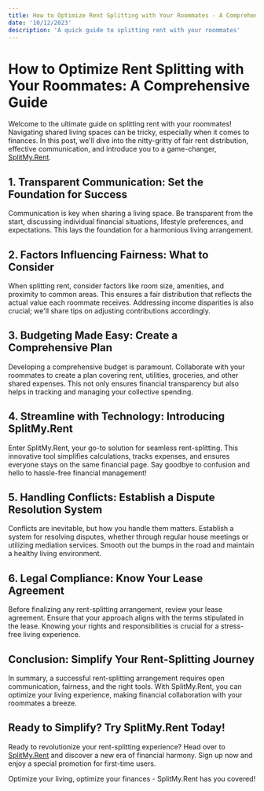 ---
title: How to Optimize Rent Splitting with Your Roommates - A Comprehensive Guide
date: '10/12/2023'
description: 'A quick guide to splitting rent with your roommates'
---

# How to Optimize Rent Splitting with Your Roommates: A Comprehensive Guide

Welcome to the ultimate guide on splitting rent with your roommates! Navigating shared living spaces can be tricky, especially when it comes to finances. In this post, we'll dive into the nitty-gritty of fair rent distribution, effective communication, and introduce you to a game-changer, [SplitMy.Rent](https://www.splitmy.rent).

## 1. Transparent Communication: Set the Foundation for Success

Communication is key when sharing a living space. Be transparent from the start, discussing individual financial situations, lifestyle preferences, and expectations. This lays the foundation for a harmonious living arrangement.

## 2. Factors Influencing Fairness: What to Consider

When splitting rent, consider factors like room size, amenities, and proximity to common areas. This ensures a fair distribution that reflects the actual value each roommate receives. Addressing income disparities is also crucial; we'll share tips on adjusting contributions accordingly.

## 3. Budgeting Made Easy: Create a Comprehensive Plan

Developing a comprehensive budget is paramount. Collaborate with your roommates to create a plan covering rent, utilities, groceries, and other shared expenses. This not only ensures financial transparency but also helps in tracking and managing your collective spending.

## 4. Streamline with Technology: Introducing SplitMy.Rent

Enter SplitMy.Rent, your go-to solution for seamless rent-splitting. This innovative tool simplifies calculations, tracks expenses, and ensures everyone stays on the same financial page. Say goodbye to confusion and hello to hassle-free financial management!
<NavigateToAppButton text="Try SplitMy.Rent for free!" />

## 5. Handling Conflicts: Establish a Dispute Resolution System

Conflicts are inevitable, but how you handle them matters. Establish a system for resolving disputes, whether through regular house meetings or utilizing mediation services. Smooth out the bumps in the road and maintain a healthy living environment.

## 6. Legal Compliance: Know Your Lease Agreement

Before finalizing any rent-splitting arrangement, review your lease agreement. Ensure that your approach aligns with the terms stipulated in the lease. Knowing your rights and responsibilities is crucial for a stress-free living experience.

## Conclusion: Simplify Your Rent-Splitting Journey

In summary, a successful rent-splitting arrangement requires open communication, fairness, and the right tools. With SplitMy.Rent, you can optimize your living experience, making financial collaboration with your roommates a breeze.

## Ready to Simplify? Try SplitMy.Rent Today!

Ready to revolutionize your rent-splitting experience? Head over to [SplitMy.Rent](https://www.splitmy.rent) and discover a new era of financial harmony. Sign up now and enjoy a special promotion for first-time users.

Optimize your living, optimize your finances - SplitMy.Rent has you covered!
<NavigateToAppButton text="Try SplitMy.Rent for free!" />
